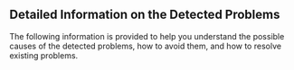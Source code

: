 ## Detailed Information on the Detected Problems {#sec-problem-details}

The following information is provided to help you understand the possible causes of the detected problems, how to avoid them, and how to resolve existing problems.
